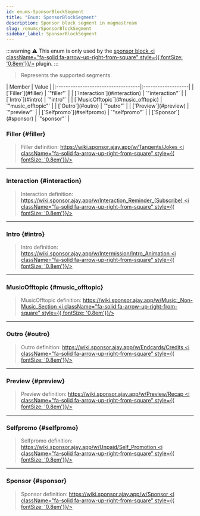 ```yaml
---
id: enums-SponsorBlockSegment
title: "Enum: SponsorBlockSegment"
description: Sponsor block segment in magmastream
slug: /enums/SponsorBlockSegment
sidebar_label: SponsorBlockSegment
---
```



:::warning
⚠️ This enum is only used by the [sponsor block <i className="fa-solid fa-arrow-up-right-from-square" style={{ fontSize: '0.8em'}}/>](https://github.com/topi314/Sponsorblock-Plugin) plugin.
:::
> Represents the supported segments.

<Tabs>
  <TabItem value="members" label="Enumeration Members" default>
  | Member                             | Value              |
  |:-----------------------------------|:-------------------|
  | [`Filler`](#filler)                | `"filler"`         |
  | [`Interaction`](#interaction)      | `"interaction"`    |
  | [`Intro`](#intro)                  | `"intro"`          |
  | [`MusicOfftopic`](#music_offtopic) | `"music_offtopic"` |
  | [`Outro`](#outro)                  | `"outro"`          |
  | [`Preview`](#preview)              | `"preview"`        | 
  | [`Selfpromo`](#selfpromo)          | `"selfpromo"`      |
  | [`Sponsor`](#sponsor)              | `"sponsor"`        |
  </TabItem>
</Tabs>

### Filler {#filler}

> Filler definition: [https://wiki.sponsor.ajay.app/w/Tangents/Jokes <i className="fa-solid fa-arrow-up-right-from-square" style={{ fontSize: '0.8em'}}/>](https://wiki.sponsor.ajay.app/w/Tangents/Jokes)
---

### Interaction {#interaction}

> Interaction definition: [https://wiki.sponsor.ajay.app/w/Interaction_Reminder_(Subscribe) <i className="fa-solid fa-arrow-up-right-from-square" style={{ fontSize: '0.8em'}}/>](https://wiki.sponsor.ajay.app/w/Interaction_Reminder_(Subscribe))
---

### Intro {#intro}

> Intro definition: [https://wiki.sponsor.ajay.app/w/Intermission/Intro_Animation <i className="fa-solid fa-arrow-up-right-from-square" style={{ fontSize: '0.8em'}}/>](https://wiki.sponsor.ajay.app/w/Intermission/Intro_Animation)
---

### MusicOfftopic {#music_offtopic}

> MusicOfftopic definition: [https://wiki.sponsor.ajay.app/w/Music:_Non-Music_Section <i className="fa-solid fa-arrow-up-right-from-square" style={{ fontSize: '0.8em'}}/>](https://wiki.sponsor.ajay.app/w/Music:_Non-Music_Section)
---

### Outro {#outro}

> Outro definition: [https://wiki.sponsor.ajay.app/w/Endcards/Credits <i className="fa-solid fa-arrow-up-right-from-square" style={{ fontSize: '0.8em'}}/>](https://wiki.sponsor.ajay.app/w/Endcards/Credits)
---

### Preview {#preview}

> Preview definition: [https://wiki.sponsor.ajay.app/w/Preview/Recap <i className="fa-solid fa-arrow-up-right-from-square" style={{ fontSize: '0.8em'}}/>](https://wiki.sponsor.ajay.app/w/Preview/Recap)
---

### Selfpromo {#selfpromo}

> Selfpromo definition: [https://wiki.sponsor.ajay.app/w/Unpaid/Self_Promotion <i className="fa-solid fa-arrow-up-right-from-square" style={{ fontSize: '0.8em'}}/>](https://wiki.sponsor.ajay.app/w/Unpaid/Self_Promotion)
---

### Sponsor {#sponsor}

> Sponsor definition: [https://wiki.sponsor.ajay.app/w/Sponsor <i className="fa-solid fa-arrow-up-right-from-square" style={{ fontSize: '0.8em'}}/>](https://wiki.sponsor.ajay.app/w/Sponsor)